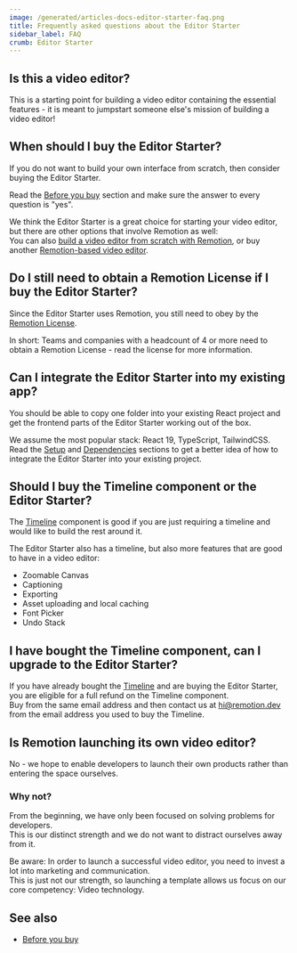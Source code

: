 ```yaml
---
image: /generated/articles-docs-editor-starter-faq.png
title: Frequently asked questions about the Editor Starter
sidebar_label: FAQ
crumb: Editor Starter
---
```


## Is this a video editor?

This is a starting point for building a video editor containing the essential features - it is meant to jumpstart someone else's mission of building a video editor!

## When should I buy the Editor Starter?

If you do not want to build your own interface from scratch, then consider buying the Editor Starter.

Read the [Before you buy](/docs/editor-starter/before-you-buy) section and make sure the answer to every question is "yes".

We think the Editor Starter is a great choice for starting your video editor, but there are other options that involve Remotion as well:  
You can also [build a video editor from scratch with Remotion](/docs/building-a-timeline), or buy another [Remotion-based video editor](/docs/buy-a-video-editor).

## Do I still need to obtain a Remotion License if I buy the Editor Starter?

Since the Editor Starter uses Remotion, you still need to obey by the [Remotion License](/docs/license).

In short: Teams and companies with a headcount of 4 or more need to obtain a Remotion License - read the license for more information.

## Can I integrate the Editor Starter into my existing app?

You should be able to copy one folder into your existing React project and get the frontend parts of the Editor Starter working out of the box.

We assume the most popular stack: React 19, TypeScript, TailwindCSS.  
Read the [Setup](/docs/editor-starter/setup) and [Dependencies](/docs/editor-starter/dependencies) sections to get a better idea of how to integrate the Editor Starter into your existing project.

## Should I buy the Timeline component or the Editor Starter?

The [Timeline](/docs/timeline) component is good if you are just requiring a timeline and would like to build the rest around it.

The Editor Starter also has a timeline, but also more features that are good to have in a video editor:

- Zoomable Canvas
- Captioning
- Exporting
- Asset uploading and local caching
- Font Picker
- Undo Stack

## I have bought the Timeline component, can I upgrade to the Editor Starter?

If you have already bought the [Timeline](/docs/timeline) and are buying the Editor Starter, you are eligible for a full refund on the Timeline component.  
Buy from the same email address and then contact us at [hi@remotion.dev](mailto:hi@remotion.dev) from the email address you used to buy the Timeline.

## Is Remotion launching its own video editor?

No - we hope to enable developers to launch their own products rather than entering the space ourselves.

### Why not?

From the beginning, we have only been focused on solving problems for developers.  
This is our distinct strength and we do not want to distract ourselves away from it.

Be aware: In order to launch a successful video editor, you need to invest a lot into marketing and communication.  
This is just not our strength, so launching a template allows us focus on our core competency: Video technology.

## See also

- [Before you buy](/docs/editor-starter/before-you-buy)
